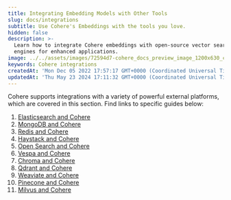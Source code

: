 ```yaml
---
title: Integrating Embedding Models with Other Tools 
slug: docs/integrations
subtitle: Use Cohere's Embeddings with the tools you love.
hidden: false
description: >-
  Learn how to integrate Cohere embeddings with open-source vector search
  engines for enhanced applications.
image: ../../assets/images/72594d7-cohere_docs_preview_image_1200x630_copy.jpg
keywords: Cohere integrations
createdAt: 'Mon Dec 05 2022 17:57:17 GMT+0000 (Coordinated Universal Time)'
updatedAt: 'Thu May 23 2024 17:11:32 GMT+0000 (Coordinated Universal Time)'
---
```

Cohere supports integrations with a variety of powerful external platforms, which are covered in this section. Find links to specific guides below:

1. [Elasticsearch and Cohere](/docs/elasticsearch-and-cohere)
2. [MongoDB and Cohere](/docs/mongodb-and-cohere)
3. [Redis and Cohere](/docs/redis-and-cohere)
4. [Haystack and Cohere](/docs/haystack-and-cohere)
5. [Open Search and Cohere](/docs/opensearch-and-cohere)
6. [Vespa and Cohere](/docs/vespa-and-cohere)
7. [Chroma and Cohere](/docs/chroma-and-cohere)
8. [Qdrant and Cohere](/docs/qdrant-and-cohere)
9. [Weaviate and Cohere](/docs/weaviate-and-cohere)
10. [Pinecone and Cohere](/docs/pinecone-and-cohere)
11. [Milvus and Cohere](/docs/milvus-and-cohere)
